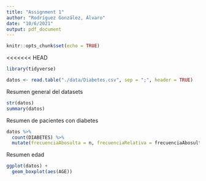 ```yaml
---
title: "Assignment 1"
author: "Rodríguez González, Álvaro"
date: "10/6/2021"
output: pdf_document
---
```


```r
knitr::opts_chunk$set(echo = TRUE)
```

<<<<<<< HEAD
```r
library(tidyverse)
```

```r
datos <- read.table("./data/Diabetes.csv", sep = ";", header = TRUE)
```


Resumen general del datasets
```r
str(datos)
summary(datos)
```



Resumen de pacientes con diabetes 
```r
datos %>%
  count(DIABETES) %>%
  mutate(frecuenciaAbosulta = n, frecuenciaRelativa = frecuenciaAbosulta/sum(n), n = NULL)
```
Resumen edad
```r
ggplot(datos) +
  geom_boxplot(aes(AGE))
```

















